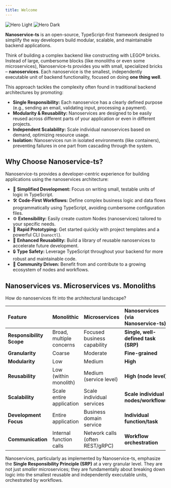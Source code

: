 ```yaml
---
title: Welcome
---
```


<img
  className="block dark:hidden"
  src="/assets/images/nanoservices-light.png"
  alt="Hero Light"
/>
<img
  className="hidden dark:block"
  src="/assets/images/nanoservices-dark.png"
  alt="Hero Dark"
/>

**Nanoservice-ts** is an open-source, TypeScript-first framework designed to simplify the way developers build modular, scalable, and maintainable backend applications.

Think of building a complex backend like constructing with LEGO® bricks. Instead of large, cumbersome blocks (like monoliths or even some microservices), Nanoservice-ts provides you with small, specialized bricks – **nanoservices**. Each nanoservice is the smallest, independently executable unit of backend functionality, focused on doing **one thing well**.

This approach tackles the complexity often found in traditional backend architectures by promoting:

- **Single Responsibility:** Each nanoservice has a clearly defined purpose (e.g., sending an email, validating input, processing a payment).
- **Modularity & Reusability:** Nanoservices are designed to be easily reused across different parts of your application or even in different projects.
- **Independent Scalability:** Scale individual nanoservices based on demand, optimizing resource usage.
- **Isolation:** Nanoservices run in isolated environments (like containers), preventing failures in one part from cascading through the system.

## Why Choose Nanoservice-ts?

Nanoservice-ts provides a developer-centric experience for building applications using the nanoservices architecture:

- 🚀 **Simplified Development:** Focus on writing small, testable units of logic in TypeScript.
- 🛠️ **Code-First Workflows:** Define complex business logic and data flows programmatically using TypeScript, avoiding cumbersome configuration files.
- ⚙️ **Extensibility:** Easily create custom Nodes (nanoservices) tailored to your specific needs.
- 🧩 **Rapid Prototyping:** Get started quickly with project templates and a powerful CLI (`nanoctl`).
- 🔄 **Enhanced Reusability:** Build a library of reusable nanoservices to accelerate future development.
- 🔒 **Type Safety:** Leverage TypeScript throughout your backend for more robust and maintainable code.
- 🤝 **Community Driven:** Benefit from and contribute to a growing ecosystem of nodes and workflows.

## Nanoservices vs. Microservices vs. Monoliths

How do nanoservices fit into the architectural landscape?

| Feature                 | Monolithic                  | Microservices                 | Nanoservices (via Nanoservice-ts)         |
| :---------------------- | :-------------------------- | :---------------------------- | :---------------------------------------- |
| **Responsibility Scope**| Broad, multiple concerns    | Focused business capability   | **Single, well-defined task (SRP)**       |
| **Granularity**         | Coarse                      | Moderate                      | **Fine-grained**                          |
| **Modularity**          | Low                         | Medium                        | **High**                                  |
| **Reusability**         | Low (within monolith)       | Medium (service level)        | **High (node level)**                     |
| **Scalability**         | Scale entire application    | Scale individual services     | **Scale individual nodes/workflows**      |
| **Development Focus**   | Entire application          | Business domain service       | **Individual function/task**              |
| **Communication**       | Internal function calls     | Network calls (often REST/gRPC) | **Workflow orchestration**                |

Nanoservices, particularly as implemented by Nanoservice-ts, emphasize the **Single Responsibility Principle (SRP)** at a very granular level. They are not just *smaller* microservices; they are fundamentally about breaking down logic into the smallest reusable and independently executable units, orchestrated by workflows.